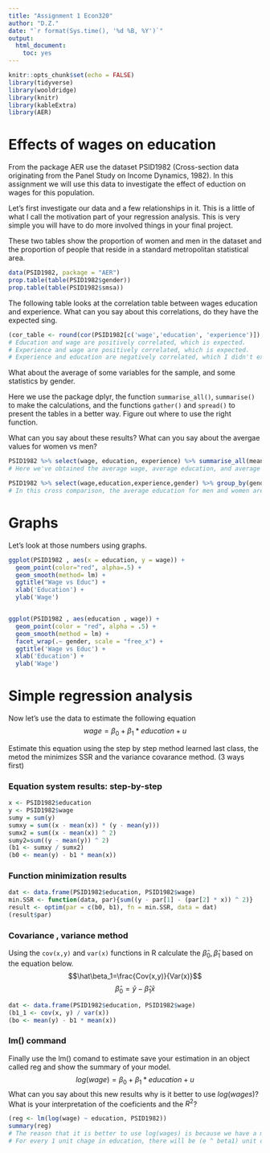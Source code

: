 ```yaml
---
title: "Assignment 1 Econ320"
author: "D.Z."
date: "`r format(Sys.time(), '%d %B, %Y')`"
output: 
  html_document: 
    toc: yes
---
```


```r
knitr::opts_chunk$set(echo = FALSE)
library(tidyverse)
library(wooldridge)
library(knitr)
library(kableExtra)
library(AER)
```

# Effects of wages on education
 
From the package AER use the dataset PSID1982 (Cross-section data originating from the Panel Study on Income Dynamics, 1982). In this assignment we will use this data to investigate the effect of eduction on wages for this population. 

Let's first investigate our data and a few relationships in it. This is a little of what I call the motivation part of your regression analysis. This is very simple you will have to do more involved things in your final project. 


These two tables show the proportion of women and men in the dataset and the proportion of people that reside in a standard metropolitan statistical area. 
```r
data(PSID1982, package = "AER")
prop.table(table(PSID1982$gender))
prop.table(table(PSID1982$smsa))
```

The following table looks at the correlation table between wages education and experience. 
What can you say about this correlations, do they have the expected sing.
```r
(cor_table <- round(cor(PSID1982[c('wage','education', 'experience')]),3))
# Education and wage are positively correlated, which is expected.
# Experience and wage are positively correlated, which is expected.
# Experience and education are negatively correlated, which I didn't expect it right off the bat. However, the relationship is still understandable. Most people are going to work after finishing their education. Therefore, the longer one remain in academia, the less experience one is likely to have.
```

What about the average of some variables for the sample, and some statistics by gender.

Here we use the package dplyr, the function `summarise_all()`, `summarise()` to make the calculations, and the functions `gather()` and `spread()` to present the tables in a better way. Figure out where to use the right function. 

What can you say about these results? What can you say about the avergae values for women vs men? 
```r
PSID1982 %>% select(wage, education, experience) %>% summarise_all(mean) %>% gather(means, values) %>% kable() %>% kable_styling()
# Here we've obtained the average wage, average education, and average experience in our sample.

PSID1982 %>% select(wage,education,experience,gender) %>% group_by(gender) %>% summarise(avgeduc = round(mean(education), 1), avgexper = round(mean(experience), 1), avgwage = round(mean(wage), 0), cor_wagvseduc = round(cor(wage, education), 3)) %>% gather(means,values,-gender) %>% spread(gender,values)
# In this cross comparison, the average education for men and women are very similar. Men does have more years of experience compared to women in our sample, however the gap between mean of wage for male and that of female is quite significant. This can be demonstrated in the difference of correlation coefficients for wage and education between male and female.
```



# Graphs 

Let's look at those numbers using graphs. 
```r

ggplot(PSID1982 , aes(x = education, y = wage)) +
  geom_point(color="red", alpha=.5) +
  geom_smooth(method= lm) + 
  ggtitle("Wage vs Educ") +
  xlab('Education') +
  ylab('Wage')


ggplot(PSID1982 , aes(education , wage)) +
  geom_point(color = "red", alpha = .5) +
  geom_smooth(method = lm) +
  facet_wrap(.~ gender, scale = "free_x") + 
  ggtitle('Wage vs Educ') + 
  xlab('Education') +
  ylab('Wage')

```

# Simple regression analysis

Now let's use the data to estimate the following equation
$$ wage = \beta_0 + \beta_1*education + u $$

Estimate this equation using the step by step method learned last class, the metod the minimizes SSR and the variance covarance method. (3 ways first)

### Equation system results: step-by-step
```r
x <- PSID1982$education   
y <- PSID1982$wage
sumy = sum(y)
sumxy = sum((x - mean(x)) * (y - mean(y)))
sumx2 = sum((x - mean(x)) ^ 2)
sumy2=sum((y - mean(y)) ^ 2)
(b1 <- sumxy / sumx2)
(b0 <- mean(y) - b1 * mean(x))
```


### Function minimization results 
```r
dat <- data.frame(PSID1982$education, PSID1982$wage)
min.SSR <- function(data, par){sum((y - par[1] - (par[2] * x)) ^ 2)}
result <- optim(par = c(b0, b1), fn = min.SSR, data = dat)
(result$par)
```

### Covariance , variance method
Using the `cov(x,y)` and `var(x)` functions in R calculate the $\hat\beta_0, \hat\beta_1$ based on the equation below.
$$\hat\beta_1=\frac{Cov(x,y)}{Var(x)}$$ 
$$\hat\beta_0 = \bar{y} - \hat\beta_1 \bar{x}$$
```r
dat <- data.frame(PSID1982$education, PSID1982$wage)
(b1_1 <- cov(x, y) / var(x))
(bo <- mean(y) - b1 * mean(x))
```

### lm() command 

Finally use the lm() comand to estimate save your estimation in an object called reg and show the summary of your model. 
$$ log(wage) = \beta_0 + \beta_1*education + u $$
What can you say about this new results why is it better to use $log(wages)$?
What is your interpretation of the coeficients and the $R^2$?
```r
(reg <- lm(log(wage) ~ education, PSID1982))
summary(reg)
# The reason that it is better to use log(wages) is because we have a model with coefficients that are more friendly for analyzation.
# For every 1 unit chage in education, there will be (e ^ beta1) unit of change in Y
```




